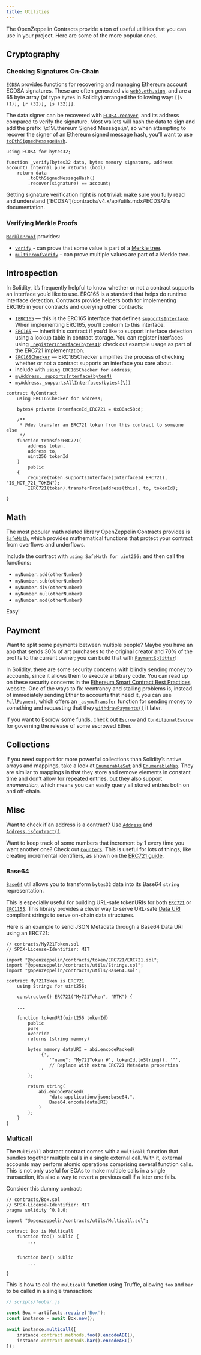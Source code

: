 ```yaml
---
title: Utilities
---
```


The OpenZeppelin Contracts provide a ton of useful utilities that you can use in your project. Here are some of the more popular ones.

## Cryptography

### Checking Signatures On-Chain

[`ECDSA`](contracts/v4.x/api/utils.mdx#ECDSA) provides functions for recovering and managing Ethereum account ECDSA signatures. These are often generated via [`web3.eth.sign`](https://web3js.readthedocs.io/en/v1.7.3/web3-eth.html#sign), and are a 65 byte array (of type `bytes` in Solidity) arranged the following way: `[[v (1)], [r (32)], [s (32)]]`.

The data signer can be recovered with [`ECDSA.recover`](contracts/v4.x/api/utils.mdx#ECDSA-recover-bytes32-bytes-), and its address compared to verify the signature. Most wallets will hash the data to sign and add the prefix '\x19Ethereum Signed Message:\n', so when attempting to recover the signer of an Ethereum signed message hash, you’ll want to use [`toEthSignedMessageHash`](contracts/v4.x/api/utils.mdx#ECDSA-toEthSignedMessageHash-bytes32-).

```solidity
using ECDSA for bytes32;

function _verify(bytes32 data, bytes memory signature, address account) internal pure returns (bool) 
    return data
        .toEthSignedMessageHash()
        .recover(signature) == account;

```

<Callout type='warn'>
Getting signature verification right is not trivial: make sure you fully read and understand [`ECDSA`](contracts/v4.x/api/utils.mdx#ECDSA)'s documentation.
</Callout>

### Verifying Merkle Proofs

[`MerkleProof`](contracts/v4.x/api/utils.mdx#MerkleProof) provides:

* [`verify`](contracts/v4.x/api/utils.mdx#MerkleProof-verify-bytes32---bytes32-bytes32-) - can prove that some value is part of a [Merkle tree](https://en.wikipedia.org/wiki/Merkle_tree).
* [`multiProofVerify`](contracts/v4.x/api/utils.mdx#MerkleProof-multiProofVerify-bytes32-bytes32---bytes32---bool---) - can prove multiple values are part of a Merkle tree.

## Introspection

In Solidity, it’s frequently helpful to know whether or not a contract supports an interface you’d like to use. ERC165 is a standard that helps do runtime interface detection. Contracts provide helpers both for implementing ERC165 in your contracts and querying other contracts:

* [`IERC165`](contracts/v4.x/api/utils.mdx#IERC165) — this is the ERC165 interface that defines [`supportsInterface`](contracts/v4.x/api/utils.mdx#IERC165-supportsInterface-bytes4-). When implementing ERC165, you’ll conform to this interface.
* [`ERC165`](contracts/v4.x/api/utils.mdx#ERC165) — inherit this contract if you’d like to support interface detection using a lookup table in contract storage. You can register interfaces using [`_registerInterface(bytes4)`](contracts/v4.x/api/utils.mdx#ERC165-_registerInterface-bytes4-): check out example usage as part of the ERC721 implementation.
* [`ERC165Checker`](contracts/v4.x/api/utils.mdx#ERC165Checker) — ERC165Checker simplifies the process of checking whether or not a contract supports an interface you care about.
* include with `using ERC165Checker for address;`
* [`myAddress._supportsInterface(bytes4)`](contracts/v4.x/api/utils.mdx#ERC165Checker-_supportsInterface-address-bytes4-)
* [`myAddress._supportsAllInterfaces(bytes4[\])`](contracts/v4.x/api/utils.mdx#ERC165Checker-_supportsAllInterfaces-address-bytes4---)

```solidity
contract MyContract 
    using ERC165Checker for address;

    bytes4 private InterfaceId_ERC721 = 0x80ac58cd;

    /**
     * @dev transfer an ERC721 token from this contract to someone else
     */
    function transferERC721(
        address token,
        address to,
        uint256 tokenId
    )
        public
    {
        require(token.supportsInterface(InterfaceId_ERC721), "IS_NOT_721_TOKEN");
        IERC721(token).transferFrom(address(this), to, tokenId);
    
}
```

## Math

The most popular math related library OpenZeppelin Contracts provides is [`SafeMath`](contracts/v4.x/api/utils.mdx#SafeMath), which provides mathematical functions that protect your contract from overflows and underflows.

Include the contract with `using SafeMath for uint256;` and then call the functions:

* `myNumber.add(otherNumber)`
* `myNumber.sub(otherNumber)`
* `myNumber.div(otherNumber)`
* `myNumber.mul(otherNumber)`
* `myNumber.mod(otherNumber)`

Easy!

## Payment

Want to split some payments between multiple people? Maybe you have an app that sends 30% of art purchases to the original creator and 70% of the profits to the current owner; you can build that with [`PaymentSplitter`](contracts/v4.x/api/finance.mdx#PaymentSplitter)!

In Solidity, there are some security concerns with blindly sending money to accounts, since it allows them to execute arbitrary code. You can read up on these security concerns in the [Ethereum Smart Contract Best Practices](https://consensys.github.io/smart-contract-best-practices/) website. One of the ways to fix reentrancy and stalling problems is, instead of immediately sending Ether to accounts that need it, you can use [`PullPayment`](contracts/v4.x/api/security.mdx#PullPayment), which offers an [`_asyncTransfer`](contracts/v4.x/api/security.mdx#PullPayment-_asyncTransfer-address-uint256-) function for sending money to something and requesting that they [`withdrawPayments()`](contracts/v4.x/api/security.mdx#PullPayment-withdrawPayments-address-payable-) it later.

If you want to Escrow some funds, check out [`Escrow`](contracts/v4.x/api/utils.mdx#Escrow) and [`ConditionalEscrow`](contracts/v4.x/api/utils.mdx#ConditionalEscrow) for governing the release of some escrowed Ether.

## Collections

If you need support for more powerful collections than Solidity’s native arrays and mappings, take a look at [`EnumerableSet`](contracts/v4.x/api/utils.mdx#EnumerableSet) and [`EnumerableMap`](contracts/v4.x/api/utils.mdx#EnumerableMap). They are similar to mappings in that they store and remove elements in constant time and don’t allow for repeated entries, but they also support _enumeration_, which means you can easily query all stored entries both on and off-chain.

## Misc

Want to check if an address is a contract? Use [`Address`](contracts/v4.x/api/utils.mdx#Address) and [`Address.isContract()`](contracts/v4.x/api/utils.mdx#Address-isContract-address-).

Want to keep track of some numbers that increment by 1 every time you want another one? Check out [`Counters`](contracts/v4.x/api/utils.mdx#Counters). This is useful for lots of things, like creating incremental identifiers, as shown on the [ERC721 guide](erc721.mdx).

### Base64

[`Base64`](contracts/v4.x/api/utils.mdx#Base64) util allows you to transform `bytes32` data into its Base64 `string` representation. 

This is especially useful for building URL-safe tokenURIs for both [`ERC721`](contracts/v4.x/api/token/ERC721.mdx#IERC721Metadata-tokenURI-uint256-) or [`ERC1155`](contracts/v4.x/api/token/ERC1155.mdx#IERC1155MetadataURI-uri-uint256-). This library provides a clever way to serve URL-safe [Data URI](https://developer.mozilla.org/docs/Web/HTTP/Basics_of_HTTP/Data_URIs/) compliant strings to serve on-chain data structures.

Here is an example to send JSON Metadata through a Base64 Data URI using an ERC721:

```solidity
// contracts/My721Token.sol
// SPDX-License-Identifier: MIT

import "@openzeppelin/contracts/token/ERC721/ERC721.sol";
import "@openzeppelin/contracts/utils/Strings.sol";
import "@openzeppelin/contracts/utils/Base64.sol";

contract My721Token is ERC721 
    using Strings for uint256;

    constructor() ERC721("My721Token", "MTK") {
    
    ...

    function tokenURI(uint256 tokenId)
        public
        pure
        override
        returns (string memory)
    
        bytes memory dataURI = abi.encodePacked(
            '{',
                '"name": "My721Token #', tokenId.toString(), '"',
                // Replace with extra ERC721 Metadata properties
            ''
        );

        return string(
            abi.encodePacked(
                "data:application/json;base64,", 
                Base64.encode(dataURI)
            )
        );
    }
}
```

### Multicall

The `Multicall` abstract contract comes with a `multicall` function that bundles together multiple calls in a single external call. With it, external accounts may perform atomic operations comprising several function calls. This is not only useful for EOAs to make multiple calls in a single transaction, it’s also a way to revert a previous call if a later one fails.

Consider this dummy contract:

```solidity
// contracts/Box.sol
// SPDX-License-Identifier: MIT
pragma solidity ^0.8.0;

import "@openzeppelin/contracts/utils/Multicall.sol";

contract Box is Multicall 
    function foo() public {
        ...
    

    function bar() public 
        ...
    
}
```

This is how to call the `multicall` function using Truffle, allowing `foo` and `bar` to be called in a single transaction:
```javascript
// scripts/foobar.js

const Box = artifacts.require('Box');
const instance = await Box.new();

await instance.multicall([
    instance.contract.methods.foo().encodeABI(),
    instance.contract.methods.bar().encodeABI()
]);
```
